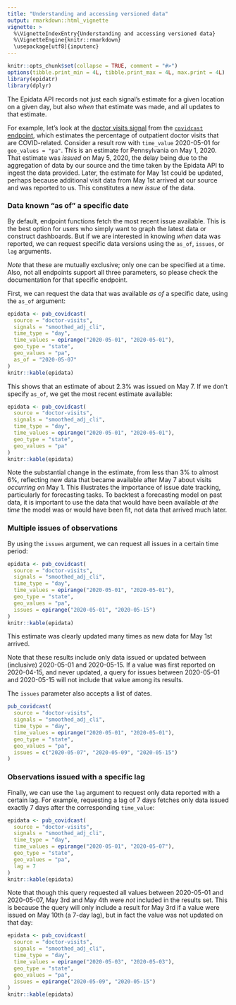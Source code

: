 ```yaml
---
title: "Understanding and accessing versioned data"
output: rmarkdown::html_vignette
vignette: >
  %\VignetteIndexEntry{Understanding and accessing versioned data}
  %\VignetteEngine{knitr::rmarkdown}
  \usepackage[utf8]{inputenc}
---
```


```r
knitr::opts_chunk$set(collapse = TRUE, comment = "#>")
options(tibble.print_min = 4L, tibble.print_max = 4L, max.print = 4L)
library(epidatr)
library(dplyr)
```


The Epidata API records not just each signal's estimate for a given location
on a given day, but also *when* that estimate was made, and all updates to that
estimate.

For example, let's look at the [doctor visits
signal](https://cmu-delphi.github.io/delphi-epidata/api/covidcast-signals/doctor-visits.html)
from the [`covidcast` endpoint](https://cmu-delphi.github.io/delphi-epidata/api/covidcast.html),
which estimates the percentage of outpatient doctor visits that are
COVID-related. Consider a result row with `time_value` 2020-05-01 for
`geo_values = "pa"`. This is an estimate for Pennsylvania on
May 1, 2020. That estimate was *issued* on May 5, 2020, the delay being due to
the aggregation of data by our source and the time taken by the Epidata API to
ingest the data provided. Later, the estimate for May 1st could be updated,
perhaps because additional visit data from May 1st arrived at our source and was
reported to us. This constitutes a new *issue* of the data.


### Data known "as of" a specific date

By default, endpoint functions fetch the most recent issue available. This
is the best option for users who simply want to graph the latest data or
construct dashboards. But if we are interested in knowing *when* data was
reported, we can request specific data versions using the `as_of`, `issues`, or
`lag` arguments.

_Note_ that these are mutually exclusive; only one can be specified
at a time. Also, not all endpoints support all three parameters, so please
check the documentation for that specific endpoint.

First, we can request the data that was available *as of* a specific date, using
the `as_of` argument:


```r
epidata <- pub_covidcast(
  source = "doctor-visits",
  signals = "smoothed_adj_cli",
  time_type = "day",
  time_values = epirange("2020-05-01", "2020-05-01"),
  geo_type = "state",
  geo_values = "pa",
  as_of = "2020-05-07"
)
knitr::kable(epidata)
```

This shows that an estimate of about 2.3% was issued on May 7. If we don't
specify `as_of`, we get the most recent estimate available:


```r
epidata <- pub_covidcast(
  source = "doctor-visits",
  signals = "smoothed_adj_cli",
  time_type = "day",
  time_values = epirange("2020-05-01", "2020-05-01"),
  geo_type = "state",
  geo_values = "pa"
)
knitr::kable(epidata)
```

Note the substantial change in the estimate, from less than 3% to almost 6%,
reflecting new data that became available after May 7 about visits *occurring on*
May 1. This illustrates the importance of issue date tracking, particularly
for forecasting tasks. To backtest a forecasting model on past data, it is
important to use the data that would have been available *at the time* the model
was or would have been fit, not data that arrived much later.


### Multiple issues of observations

By using the `issues` argument, we can request all issues in a certain time
period:

```r
epidata <- pub_covidcast(
  source = "doctor-visits",
  signals = "smoothed_adj_cli",
  time_type = "day",
  time_values = epirange("2020-05-01", "2020-05-01"),
  geo_type = "state",
  geo_values = "pa",
  issues = epirange("2020-05-01", "2020-05-15")
)
knitr::kable(epidata)
```

This estimate was clearly updated many times as new data for May 1st arrived.

Note that these results include only data issued or updated between
(inclusive) 2020-05-01 and 2020-05-15. If a value was first reported on
2020-04-15, and never updated, a query for issues between 2020-05-01 and
2020-05-15 will not include that value among its results.

The `issues` parameter also accepts a list of dates.

```r
pub_covidcast(
  source = "doctor-visits",
  signals = "smoothed_adj_cli",
  time_type = "day",
  time_values = epirange("2020-05-01", "2020-05-01"),
  geo_type = "state",
  geo_values = "pa",
  issues = c("2020-05-07", "2020-05-09", "2020-05-15")
)
```


### Observations issued with a specific lag

Finally, we can use the `lag` argument to request only data reported with a
certain lag. For example, requesting a lag of 7 days fetches only data issued
exactly 7 days after the corresponding `time_value`:

```r
epidata <- pub_covidcast(
  source = "doctor-visits",
  signals = "smoothed_adj_cli",
  time_type = "day",
  time_values = epirange("2020-05-01", "2020-05-07"),
  geo_type = "state",
  geo_values = "pa",
  lag = 7
)
knitr::kable(epidata)
```

Note that though this query requested all values between 2020-05-01 and
2020-05-07, May 3rd and May 4th were *not* included in the results set. This is
because the query will only include a result for May 3rd if a value were issued
on May 10th (a 7-day lag), but in fact the value was not updated on that day:

```r
epidata <- pub_covidcast(
  source = "doctor-visits",
  signals = "smoothed_adj_cli",
  time_type = "day",
  time_values = epirange("2020-05-03", "2020-05-03"),
  geo_type = "state",
  geo_values = "pa",
  issues = epirange("2020-05-09", "2020-05-15")
)
knitr::kable(epidata)
```
